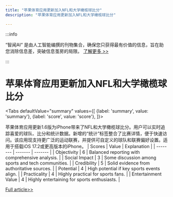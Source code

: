 ```yaml
---
title: "苹果体育应用更新加入NFL和大学橄榄球比分"
description: "苹果体育应用更新加入NFL和大学橄榄球比分"

---
```



:::info

“智闻AI“ 是由人工智能编撰的刊物集合，确保您只获得最有价值的信息，旨在助您消除信息差，突破信息茧房的局限。  [了解更多 >>](/)

:::

# 苹果体育应用更新加入NFL和大学橄榄球比分


<Tabs
	defaultValue="summary"
	values={[
	{label: 'summary', value: 'summary'},
	{label: 'score', value: 'score'},
]}>
<TabItem value="summary">


苹果体育应用更新1.6版为iPhone带来了NFL和大学橄榄球比分。用户可以实时追踪喜爱的球队、比分和统计数据。新增的“统计”标签整合了比赛详情，便于快速访问。该应用现支持更广泛的运动联赛，并提供可自定义的球队和联赛偏好设置。适用于搭载iOS 17.2或更高版本的iPhone。
</TabItem>
<TabItem value="score">
	| Scores     | Value   | Explanation |
	| -------- | ------- | ------- |
	| Objectivity  | 6    | Balanced reporting with comprehensive analysis.    |
	| Social Impact | 3     | Some discussion among sports and tech communities.    |
	| Credibility    | 5    | Solid evidence from authoritative sources.    |
	| Potential    | 4    | High potential if key sports events align.    |
	| Practicality    | 4    | Highly practical for sports fans.    |
	| Entertainment Value    | 4    | Highly entertaining for sports enthusiasts.    |
</TabItem>
</Tabs>

[Full article>>](https://appleinsider.com/articles/24/08/19/apple-sports-update-brings-nfl-college-football-scores-to-iphone)

